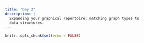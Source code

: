 ```yaml
---
title: "Day 2"
description: |
  Expanding your graphical repertoire: matching graph types to  
  data structures. 
---
```


```r
knitr::opts_chunk$set(echo = FALSE)
```

